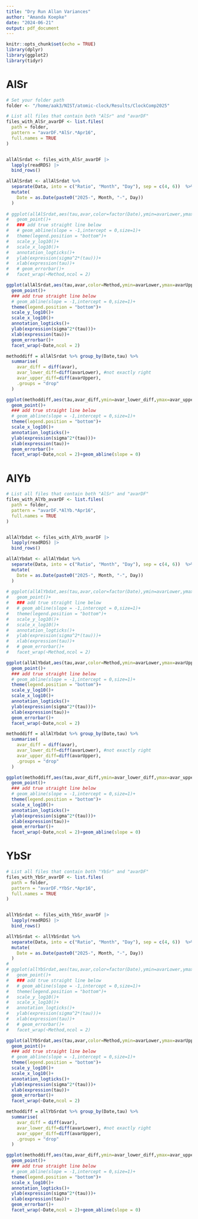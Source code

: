 ```yaml
---
title: "Dry Run Allan Variances"
author: "Amanda Koepke"
date: "2024-06-21"
output: pdf_document
---
```


```r
knitr::opts_chunk$set(echo = TRUE)
library(dplyr)
library(ggplot2)
library(tidyr)

```


# AlSr

```r

# Set your folder path
folder <- "/home/aak3/NIST/atomic-clock/Results/ClockComp2025"  

# List all files that contain both "AlSr" and "avarDF"
files_with_AlSr_avarDF <- list.files(
  path = folder,
  pattern = "avarDF.*AlSr.*Apr16",
  full.names = TRUE
)


allAlSrdat <- files_with_AlSr_avarDF |>
  lapply(readRDS) |>
  bind_rows()

allAlSrdat <- allAlSrdat %>%
  separate(Data, into = c("Ratio", "Month", "Day"), sep = c(4, 6))  %>%
  mutate(
    Date = as.Date(paste0("2025-", Month, "-", Day))
  )
  
# ggplot(allAlSrdat,aes(tau,avar,color=factor(Date),ymin=avarLower,ymax=avarUpper))+
#   geom_point()+
#   ### add true straight line below
#   # geom_abline(slope = -1,intercept = 0,size=1)+
#   theme(legend.position = "bottom")+
#   scale_y_log10()+
#   scale_x_log10()+
#   annotation_logticks()+
#   ylab(expression(sigma^2*(tau)))+
#   xlab(expression(tau))+
#   # geom_errorbar()+
#   facet_wrap(~Method,ncol = 2)

```


```r

ggplot(allAlSrdat,aes(tau,avar,color=Method,ymin=avarLower,ymax=avarUpper))+
  geom_point()+
  ### add true straight line below
  # geom_abline(slope = -1,intercept = 0,size=1)+
  theme(legend.position = "bottom")+
  scale_y_log10()+
  scale_x_log10()+
  annotation_logticks()+
  ylab(expression(sigma^2*(tau)))+
  xlab(expression(tau))+
  geom_errorbar()+
  facet_wrap(~Date,ncol = 2)

```


```r

methoddiff = allAlSrdat %>% group_by(Date,tau) %>%  
  summarise(
    avar_diff = diff(avar),
    avar_lower_diff=diff(avarLower), #not exactly right
    avar_upper_diff=diff(avarUpper),
    .groups = "drop"
  )

ggplot(methoddiff,aes(tau,avar_diff,ymin=avar_lower_diff,ymax=avar_upper_diff))+
  geom_point()+
  ### add true straight line below
  # geom_abline(slope = -1,intercept = 0,size=1)+
  theme(legend.position = "bottom")+
  scale_x_log10()+
  annotation_logticks()+
  ylab(expression(sigma^2*(tau)))+
  xlab(expression(tau))+
  geom_errorbar()+
  facet_wrap(~Date,ncol = 2)+geom_abline(slope = 0)

```

# AlYb


```r

# List all files that contain both "AlSr" and "avarDF"
files_with_AlYb_avarDF <- list.files(
  path = folder,
  pattern = "avarDF.*AlYb.*Apr16",
  full.names = TRUE
)


allAlYbdat <- files_with_AlYb_avarDF |>
  lapply(readRDS) |>
  bind_rows()

allAlYbdat <- allAlYbdat %>%
  separate(Data, into = c("Ratio", "Month", "Day"), sep = c(4, 6))  %>%
  mutate(
    Date = as.Date(paste0("2025-", Month, "-", Day))
  )
  
# ggplot(allAlYbdat,aes(tau,avar,color=factor(Date),ymin=avarLower,ymax=avarUpper))+
#   geom_point()+
#   ### add true straight line below
#   # geom_abline(slope = -1,intercept = 0,size=1)+
#   theme(legend.position = "bottom")+
#   scale_y_log10()+
#   scale_x_log10()+
#   annotation_logticks()+
#   ylab(expression(sigma^2*(tau)))+
#   xlab(expression(tau))+
#   # geom_errorbar()+
#   facet_wrap(~Method,ncol = 2)
```

```r


ggplot(allAlYbdat,aes(tau,avar,color=Method,ymin=avarLower,ymax=avarUpper))+
  geom_point()+
  ### add true straight line below
  # geom_abline(slope = -1,intercept = 0,size=1)+
  theme(legend.position = "bottom")+
  scale_y_log10()+
  scale_x_log10()+
  annotation_logticks()+
  ylab(expression(sigma^2*(tau)))+
  xlab(expression(tau))+
  geom_errorbar()+
  facet_wrap(~Date,ncol = 2)

```


```r

methoddiff = allAlYbdat %>% group_by(Date,tau) %>%  
  summarise(
    avar_diff = diff(avar),
    avar_lower_diff=diff(avarLower), #not exactly right
    avar_upper_diff=diff(avarUpper),
    .groups = "drop"
  )

ggplot(methoddiff,aes(tau,avar_diff,ymin=avar_lower_diff,ymax=avar_upper_diff))+
  geom_point()+
  ### add true straight line below
  # geom_abline(slope = -1,intercept = 0,size=1)+
  theme(legend.position = "bottom")+
  scale_x_log10()+
  annotation_logticks()+
  ylab(expression(sigma^2*(tau)))+
  xlab(expression(tau))+
  geom_errorbar()+
  facet_wrap(~Date,ncol = 2)+geom_abline(slope = 0)

```

# YbSr

```r

# List all files that contain both "YbSr" and "avarDF"
files_with_YbSr_avarDF <- list.files(
  path = folder,
  pattern = "avarDF.*YbSr.*Apr16",
  full.names = TRUE
)


allYbSrdat <- files_with_YbSr_avarDF |>
  lapply(readRDS) |>
  bind_rows()

allYbSrdat <- allYbSrdat %>%
  separate(Data, into = c("Ratio", "Month", "Day"), sep = c(4, 6))  %>%
  mutate(
    Date = as.Date(paste0("2025-", Month, "-", Day))
  )
#   
# ggplot(allYbSrdat,aes(tau,avar,color=factor(Date),ymin=avarLower,ymax=avarUpper))+
#   geom_point()+
#   ### add true straight line below
#   # geom_abline(slope = -1,intercept = 0,size=1)+
#   theme(legend.position = "bottom")+
#   scale_y_log10()+
#   scale_x_log10()+
#   annotation_logticks()+
#   ylab(expression(sigma^2*(tau)))+
#   xlab(expression(tau))+
#   # geom_errorbar()+
#   facet_wrap(~Method,ncol = 2)

```

```r

ggplot(allYbSrdat,aes(tau,avar,color=Method,ymin=avarLower,ymax=avarUpper))+
  geom_point()+
  ### add true straight line below
  # geom_abline(slope = -1,intercept = 0,size=1)+
  theme(legend.position = "bottom")+
  scale_y_log10()+
  scale_x_log10()+
  annotation_logticks()+
  ylab(expression(sigma^2*(tau)))+
  xlab(expression(tau))+
  geom_errorbar()+
  facet_wrap(~Date,ncol = 2)

```


```r

methoddiff = allYbSrdat %>% group_by(Date,tau) %>%  
  summarise(
    avar_diff = diff(avar),
    avar_lower_diff=diff(avarLower), #not exactly right
    avar_upper_diff=diff(avarUpper),
    .groups = "drop"
  )

ggplot(methoddiff,aes(tau,avar_diff,ymin=avar_lower_diff,ymax=avar_upper_diff))+
  geom_point()+
  ### add true straight line below
  # geom_abline(slope = -1,intercept = 0,size=1)+
  theme(legend.position = "bottom")+
  scale_x_log10()+
  annotation_logticks()+
  ylab(expression(sigma^2*(tau)))+
  xlab(expression(tau))+
  geom_errorbar()+
  facet_wrap(~Date,ncol = 2)+geom_abline(slope = 0)


```
